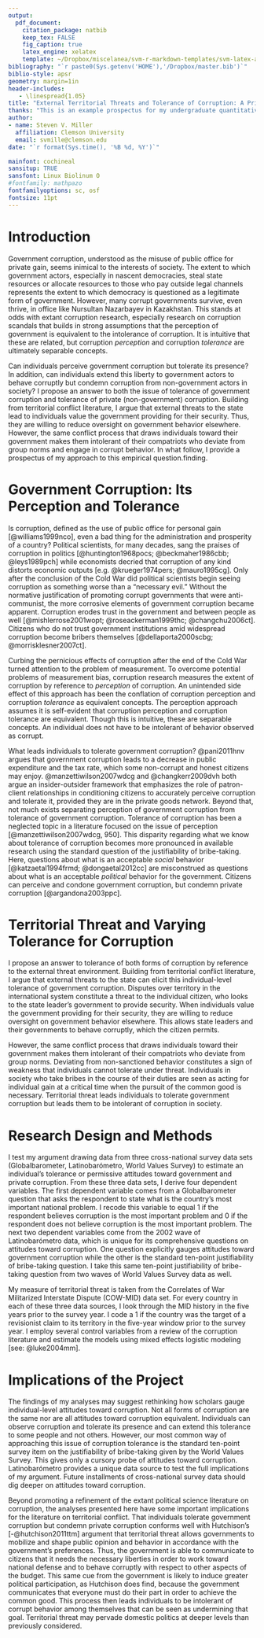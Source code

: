 ```yaml
---
output: 
  pdf_document:
    citation_package: natbib
    keep_tex: FALSE
    fig_caption: true
    latex_engine: xelatex
    template: ~/Dropbox/miscelanea/svm-r-markdown-templates/svm-latex-article2.tex
bibliography: "`r paste0(Sys.getenv('HOME'),'/Dropbox/master.bib')`"
biblio-style: apsr
geometry: margin=1in
header-includes:
   - \linespread{1.05}
title: "External Territorial Threats and Tolerance of Corruption: A Private/Government Distinction"
thanks: "This is an example prospectus for my undergraduate quantitative methods class (POSC 3410). It has since been published in *Peace Economics, Peace Science and Public Policy* and [is available here if you're interested](https://www.degruyter.com/view/journals/peps/24/1/article-20170043.xml)."
author:
- name: Steven V. Miller
  affiliation: Clemson University
  email: svmille@clemson.edu
date: "`r format(Sys.time(), '%B %d, %Y')`"

mainfont: cochineal
sansitup: TRUE
sansfont: Linux Biolinum O
#fontfamily: mathpazo
fontfamilyoptions: sc, osf
fontsize: 11pt
---
```



# Introduction

Government corruption, understood as the misuse of public office for private gain, seems inimical to the interests of society. The extent to which government actors, especially in nascent democracies, steal state resources or allocate resources to those who pay outside legal channels represents the extent to which democracy is questioned as a legitimate form of government. However, many corrupt governments survive, even thrive, in office like Nursultan Nazarbayev in Kazakhstan. This stands at odds with extant corruption research, especially research on corruption scandals that builds in strong assumptions that the perception of government is equivalent to the intolerance of corruption. It is intuitive that these are related, but corruption *perception* and corruption *tolerance* are ultimately separable concepts.

Can individuals perceive government corruption but tolerate its presence?  In addition, can individuals extend this liberty to government actors to behave corruptly but condemn corruption from non-government actors in society? I propose an answer to both the issue of tolerance of government corruption and tolerance of private (non-government) corruption.  Building from territorial conflict literature, I argue that external threats to the state lead to individuals value the government providing for their security. Thus, they are willing to reduce oversight on government behavior elsewhere. However, the same conflict process that draws individuals toward their government makes them intolerant of their compatriots who deviate from group norms and engage in corrupt behavior. In what follow, I provide a prospectus of my approach to this empirical question.finding.

# Government Corruption: Its Perception and Tolerance

Is corruption, defined as the use of public office for personal gain [@williams1999nco], even a bad thing for the administration and prosperity of a country? Political scientists, for many decades, sang the praises of corruption in politics [@huntington1968pocs; @beckmaher1986cbb; @leys1989pch] while economists decried that corruption of any kind distorts economic outputs [e.g. @krueger1974pers; @mauro1995cg].  Only after the conclusion of the Cold War did political scientists begin seeing corruption as something worse than a "necessary evil."  Without the normative justification of promoting corrupt governments that were anti-communist, the more corrosive elements of government corruption became apparent.  Corruption erodes trust in the government and between people as well [@mishlerrose2001wopt; @roseackerman1999thc; @changchu2006ct]. Citizens who do not trust government institutions amid widespread corruption become bribers themselves [@dellaporta2000scbg; @morrisklesner2007ct]. 

Curbing the pernicious effects of corruption after the end of the Cold War turned attention to the problem of measurement. To overcome potential problems of measurement bias, corruption research measures the extent of corruption by reference to *perception* of corruption. An unintended side effect of this approach has been the conflation of corruption perception and corruption *tolerance* as equivalent concepts. The perception approach assumes it is self-evident that corruption perception and corruption tolerance are equivalent.  Though this is intuitive, these are separable concepts. An individual does not have to be intolerant of behavior observed as corrupt.

What leads individuals to tolerate government corruption? @pani2011hnv argues that government corruption leads to a decrease in public expenditure and the tax rate, which some non-corrupt and honest citizens may enjoy. @manzettiwilson2007wdcg and @changkerr2009dvh both argue an insider-outsider framework that emphasizes the role of patron-client relationships in conditioning citizens to accurately perceive corruption and tolerate it, provided they are in the private goods network. Beyond that, not much exists separating perception of government corruption from tolerance of government corruption.  Tolerance of corruption has been a neglected topic in a literature focused on the issue of perception [@manzettiwilson2007wdcg, 950]. This disparity regarding what we know about tolerance of corruption becomes more pronounced in available research using the standard question of the justifiability of bribe-taking. Here, questions about what is an acceptable *social* behavior [@katzaetal1994frmd; @dongaetal2012cc] are misconstrued as questions about what is an acceptable *political* behavior for the government. Citizens can perceive and condone government corruption, but condemn private corruption [@argandona2003ppc].

# Territorial Threat and Varying Tolerance for Corruption

I propose an answer to tolerance of both forms of corruption by reference to the external threat environment. Building from territorial conflict literature, I argue that external threats to the state can elicit this individual-level tolerance of government corruption.  Disputes over territory in the international system constitute a threat to the individual citizen, who looks to the state leader's government to provide security.  When individuals value the government providing for their security, they are willing to reduce oversight on government behavior elsewhere.  This allows state leaders and their governments to behave corruptly, which the citizen permits.  

However, the same conflict process that draws individuals toward their government makes them intolerant of their compatriots who deviate from group norms.  Deviating from non-sanctioned behavior constitutes a sign of weakness that individuals cannot tolerate under threat.  Individuals in society who take bribes in the course of their duties are seen as acting for individual gain at a critical time when the pursuit of the common good is necessary.  Territorial threat leads individuals to tolerate government corruption but leads them to be intolerant of corruption in society.

# Research Design and Methods

I test my argument drawing data from three cross-national survey data sets (Globalbarometer, Latinobarómetro, World Values Survey) to estimate an individual's tolerance or permissive attitudes toward government and private corruption. From these three data sets, I derive four dependent variables. The first dependent variable comes from a Globalbarometer question that asks the respondent to state what is the country's most important national problem. I recode this variable to equal 1 if the respondent believes corruption is the most important problem and 0 if the respondent does not believe corruption is the most important problem. The next two dependent variables come from the 2002 wave of Latinobarómetro data, which is unique for its comprehensive questions on attitudes toward corruption. One question explicitly gauges attitudes toward government corruption while the other is the standard ten-point justifiability of bribe-taking question. I take this same ten-point justifiability of bribe-taking question from two waves of World Values Survey data as well.

My measure of territorial threat is taken from the Correlates of War Militarized Interstate Dispute (COW-MID) data set. For every country in each of these three data sources, I look through the MID history in the five years prior to the survey year. I code a 1 if the country was the target of a revisionist claim to its territory in the five-year window prior to the survey year. I employ several control variables from a review of the corruption literature and estimate the models using mixed effects logistic modeling [see: @luke2004mm].

# Implications of the Project

The findings of my analyses may suggest rethinking how scholars gauge individual-level attitudes toward corruption. Not all forms of corruption are the same nor are all attitudes toward corruption equivalent. Individuals can observe corruption and tolerate its presence and can extend this tolerance to some people and not others. However, our most common way of approaching this issue of corruption tolerance is the standard ten-point survey item on the justifiability of bribe-taking given by the World Values Survey. This gives only a cursory probe of attitudes toward corruption. Latinobarómetro provides a unique data source to test the full implications of my argument. Future installments of cross-national survey data should dig deeper on attitudes toward corruption.

Beyond promoting a refinement of the extant political science literature on corruption, the analyses presented here have some important implications for the literature on territorial conflict. That individuals tolerate government corruption but condemn private corruption conforms well with Hutchison's [-@hutchison2011ttm] argument that territorial threat allows governments to mobilize and shape public opinion and behavior in accordance with the government's preferences. Thus, the government is able to communicate to citizens that it needs the necessary liberties in order to work toward national defense and to behave corruptly with respect to other aspects of the budget. This same cue from the government is likely to induce greater political participation, as Hutchison does find, because the government communicates that everyone must do their part in order to achieve the common good. This process then leads individuals to be intolerant of corrupt behavior among themselves that can be seen as undermining that goal. Territorial threat may pervade domestic politics at deeper levels than previously considered.


\newpage
<!--
# References
\setlength{\parindent}{-0.2in}
\setlength{\leftskip}{0.2in}
\setlength{\parskip}{8pt}
\vspace*{-0.2in}
\noindent
-->

